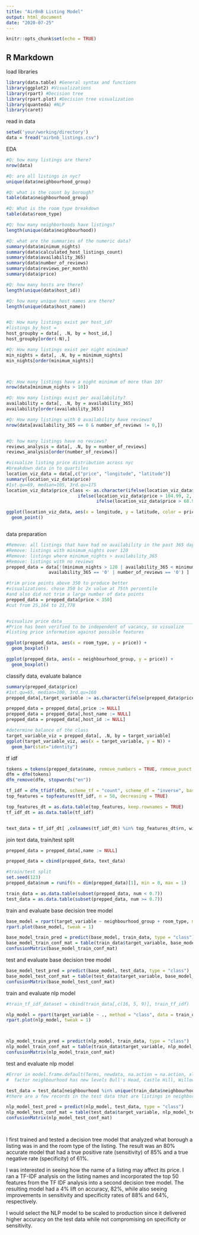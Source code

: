 ```yaml
---
title: "AirBnB Listing Model"
output: html_document
date: "2020-07-25"
---
```


```r
knitr::opts_chunk$set(echo = TRUE)
```

## R Markdown

load libraries

```r
library(data.table) #General syntax and functions
library(ggplot2) #Visualizations
library(rpart) #Decision tree
library(rpart.plot) #Decision tree visualization
library(quanteda) #NLP
library(caret)

```

read in data
```r
setwd('your/working/directory')
data = fread("airbnb_listings.csv")
```

EDA
```r

#Q: how many listings are there?
nrow(data)

#Q: are all listings in nyc?
unique(data$neighbourhood_group)

#Q: what is the count by borough?
table(data$neighbourhood_group)

#Q: What is the room type breakdown
table(data$room_type)

#Q: how many neighborhoods have listings?
length(unique(data$neighbourhood))

#Q: what are the summaries of the numeric data?
summary(data$minimum_nights)
summary(data$calculated_host_listings_count)
summary(data$availability_365)
summary(data$number_of_reviews)
summary(data$reviews_per_month)
summary(data$price)

#Q: how many hosts are there?
length(unique(data$host_id))

#Q: how many unique host names are there?
length(unique(data$host_name))


#Q: How many listings exist per host_id?
#listings_by_host = 
host_groupby = data[, .N, by = host_id,]
host_groupby[order(-N),]

#Q: How many listings exist per night minimum?
min_nights = data[, .N, by = minimum_nights]
min_nights[order(minimum_nights)]



#Q: How many listings have a night minimum of more than 10?
nrow(data[minimum_nights > 10])

#Q: How many listings exist per availability?
availability = data[, .N, by = availability_365]
availability[order(availability_365)]

#Q: How many listings with 0 availability have reviews?
nrow(data[availability_365 == 0 & number_of_reviews != 0,])


#Q: how many listings have no reviews?
reviews_analysis = data[, .N, by = number_of_reviews]
reviews_analysis[order(number_of_reviews)]

#visualize listing price distribution across nyc
#breakdown data in to quartiles
location_viz_data = data[,c("price", "longitude", "latitude")]
summary(location_viz_data$price)
#1st.qu=69, median=105, 3rd.qu=175
location_viz_data$price_class <- as.character(ifelse(location_viz_data$price > 174.99, 1,
                           ifelse(location_viz_data$price > 104.99, 2,
                                  ifelse(location_viz_data$price > 68.99, 3, 4))))

ggplot(location_viz_data, aes(x = longitude, y = latitude, color = price_class)) +
  geom_point()



```

data preparation
```r

#Remove: all listings that have had no availability in the past 365 days
#Remove: listings with minimum_nights over 120
#Remove: listings where minimum_nights > availability_365
#Remove: listings with no reviews
prepped_data = data[!(minimum_nights > 120 | availability_365 < minimum_nights |
                availability_365 == '0' | number_of_reviews == '0') ]

#trim price points above 350 to produce better
#visualizations. chose 350 bc 2x value at 75th percentile
#and also did not trim a large number of data points
prepped_data = prepped_data[price < 350]
#cut from 25,164 to 23,778


#visualize price data___________________________________________________
#Price has been verified to be independent of vacancy, so visualize
#listing price information against possible features

ggplot(prepped_data, aes(x = room_type, y = price)) +
  geom_boxplot()

ggplot(prepped_data, aes(x = neighbourhood_group, y = price)) +
  geom_boxplot()

```

classify data, evaluate balance 
```r

summary(prepped_data$price)
#1st.qu=65, median=100, 3rd.qu=160
prepped_data[,target_variable := as.character(ifelse(prepped_data$price > 159.99, 1, 0))]

prepped_data = prepped_data[,price := NULL]
prepped_data = prepped_data[,host_name := NULL]
prepped_data = prepped_data[,host_id := NULL]

#determine balance of the class
target_variable_viz = prepped_data[, .N, by = target_variable]
ggplot(target_variable_viz, aes(x = target_variable, y = N)) +
  geom_bar(stat="identity")
```

tf idf
```r

tokens = tokens(prepped_data$name, remove_numbers = TRUE, remove_punct = TRUE, remove_symbols = TRUE)
dfm = dfm(tokens)
dfm_remove(dfm, stopwords("en"))

tf_idf = dfm_tfidf(dfm, scheme_tf = "count", scheme_df = "inverse", base = 10, force = FALSE)
top_features = topfeatures(tf_idf, n = 50, decreasing = TRUE)

top_features_dt = as.data.table(top_features, keep.rownames = TRUE)
tf_idf_dt = as.data.table(tf_idf)


text_data = tf_idf_dt[ ,colnames(tf_idf_dt) %in% top_features_dt$rn, with = FALSE]

```

join text data, train/test split
```r

prepped_data = prepped_data[,name := NULL]

prepped_data = cbind(prepped_data, text_data)

#train/test split
set.seed(123)
prepped_data$num = runif(n = dim(prepped_data)[1], min = 0, max = 1)

train_data = as.data.table(subset(prepped_data, num < 0.7))
test_data = as.data.table(subset(prepped_data, num >= 0.7))

```

train and evaluate base decision tree model
```r

base_model = rpart(target_variable ~ neighbourhood_group + room_type, method = "class", data = train_data)
rpart.plot(base_model, tweak = 1)

base_model_train_pred = predict(base_model, train_data, type = "class")
base_model_train_conf_mat = table(train_data$target_variable, base_model_train_pred)
confusionMatrix(base_model_train_conf_mat)

```

test and evaluate base decision tree model
```r

base_model_test_pred = predict(base_model, test_data, type = "class")
base_model_test_conf_mat = table(test_data$target_variable, base_model_test_pred)
confusionMatrix(base_model_test_conf_mat)


```
 
 
train and evaluate nlp model
```r

#train_tf_idf_dataset = cbind(train_data[,c(16, 5, 9)], train_tf_idf)

nlp_model = rpart(target_variable ~ ., method = "class", data = train_data)
rpart.plot(nlp_model, tweak = 1)



nlp_model_train_pred = predict(nlp_model, train_data, type = "class")
nlp_model_train_conf_mat = table(train_data$target_variable, nlp_model_train_pred)
confusionMatrix(nlp_model_train_conf_mat)

```

test and evaluate nlp model
```r

#Error in model.frame.default(Terms, newdata, na.action = na.action, xlev = attr(object,  : 
#  factor neighbourhood has new levels Bull's Head, Castle Hill, Willowbrook

test_data = test_data[neighbourhood %in% unique(train_data$neighbourhood)]
#there are a few records in the test data that are listings in neighborhoods that are not in the decision tree, making the model unable to run. so, we remove these rows to allow the model to run.

nlp_model_test_pred = predict(nlp_model, test_data, type = "class")
nlp_model_test_conf_mat = table(test_data$target_variable, nlp_model_test_pred)
confusionMatrix(nlp_model_test_conf_mat)




```


I first trained and tested a decision tree model that analyzed what borough a listing was in and the room type of the listing. The result was an 80% accurate model that had a true positive rate (sensitivity) of 85% and a true negative rate (specificity) of 61%.

I was interested in seeing how the name of a listing may affect its price. I ran a TF-IDF analysis on the listing names and incorporated the top 50 features from the TF IDF analysis into a second decision tree model. The resulting model had a 4% lift on accuracy, 82%, while also seeing improvements in sensitivity and specificity rates of 88% and 64%, respectively.

I would select the NLP model to be scaled to production since it delivered higher accuracy on the test data while not compromising on specificity or sensitivity.







